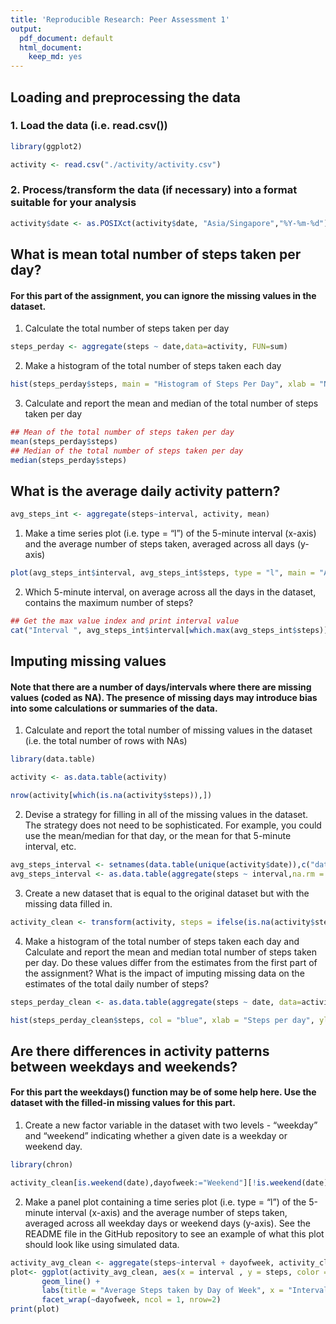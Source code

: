 ```yaml
---
title: 'Reproducible Research: Peer Assessment 1'
output:
  pdf_document: default
  html_document:
    keep_md: yes
---
```


## Loading and preprocessing the data

### 1. Load the data (i.e. read.csv())
```r
library(ggplot2)

activity <- read.csv("./activity/activity.csv")
```

### 2. Process/transform the data (if necessary) into a format suitable for your analysis
```r
activity$date <- as.POSIXct(activity$date, "Asia/Singapore","%Y-%m-%d")
```

## What is mean total number of steps taken per day?
#### For this part of the assignment, you can ignore the missing values in the dataset.
1. Calculate the total number of steps taken per day
```r
steps_perday <- aggregate(steps ~ date,data=activity, FUN=sum)
```

2. Make a histogram of the total number of steps taken each day
```r
hist(steps_perday$steps, main = "Histogram of Steps Per Day", xlab = "No. of steps", col = "blue")
```

3. Calculate and report the mean and median of the total number of steps taken per day
```r
## Mean of the total number of steps taken per day
mean(steps_perday$steps)
## Median of the total number of steps taken per day
median(steps_perday$steps)
```

## What is the average daily activity pattern?
```r
avg_steps_int <- aggregate(steps~interval, activity, mean)
```

1. Make a time series plot (i.e. type = "l") of the 5-minute interval (x-axis) and the average number of steps taken, averaged across all days (y-axis)
```r
plot(avg_steps_int$interval, avg_steps_int$steps, type = "l", main = "Average steps taken per 5 minutes interval", xlab = "Interval (minutes)", ylab = "No. of Steps")
```

2. Which 5-minute interval, on average across all the days in the dataset, contains the maximum number of steps?
```r
## Get the max value index and print interval value
cat("Interval ", avg_steps_int$interval[which.max(avg_steps_int$steps)], " with max average of", max(avg_steps_int$steps), " steps")
```

## Imputing missing values
#### Note that there are a number of days/intervals where there are missing values (coded as NA). The presence of missing days may introduce bias into some calculations or summaries of the data.

1. Calculate and report the total number of missing values in the dataset (i.e. the total number of rows with NAs)
```r
library(data.table)

activity <- as.data.table(activity)

nrow(activity[which(is.na(activity$steps)),])
```

2. Devise a strategy for filling in all of the missing values in the dataset. The strategy does not need to be sophisticated. For example, you could use the mean/median for that day, or the mean for that 5-minute interval, etc.
```r
avg_steps_interval <- setnames(data.table(unique(activity$date)),c("date"))
avg_steps_interval <- as.data.table(aggregate(steps ~ interval,na.rm = TRUE, data=activity, FUN=mean))

```


3. Create a new dataset that is equal to the original dataset but with the missing data filled in.
```r
activity_clean <- transform(activity, steps = ifelse(is.na(activity$steps), yes = avg_steps_interval$steps, no = activity$steps))

```

4. Make a histogram of the total number of steps taken each day and Calculate and report the mean and median total number of steps taken per day. Do these values differ from the estimates from the first part of the assignment? What is the impact of imputing missing data on the estimates of the total daily number of steps?
```r
steps_perday_clean <- as.data.table(aggregate(steps ~ date, data=activity_clean, FUN=sum))

hist(steps_perday_clean$steps, col = "blue", xlab = "Steps per day", ylim = c(0,30), main = "Total number of steps per day", breaks = seq(0,25000,by=5000))
```

## Are there differences in activity patterns between weekdays and weekends?

#### For this part the weekdays() function may be of some help here. Use the dataset with the filled-in missing values for this part.

1. Create a new factor variable in the dataset with two levels - "weekday" and "weekend" indicating whether a given date is a weekday or weekend day.
```r
library(chron)

activity_clean[is.weekend(date),dayofweek:="Weekend"][!is.weekend(date),dayofweek:="Weekday"]

```

2. Make a panel plot containing a time series plot (i.e. type = "l") of the 5-minute interval (x-axis) and the average number of steps taken, averaged across all weekday days or weekend days (y-axis). See the README file in the GitHub repository to see an example of what this plot should look like using simulated data.
```r
activity_avg_clean <- aggregate(steps~interval + dayofweek, activity_clean, mean, na.rm = TRUE)
plot<- ggplot(activity_avg_clean, aes(x = interval , y = steps, color = dayofweek)) +
       geom_line() +
       labs(title = "Average Steps taken by Day of Week", x = "Interval", y = "Average No. steps") +
       facet_wrap(~dayofweek, ncol = 1, nrow=2)
print(plot)
```
